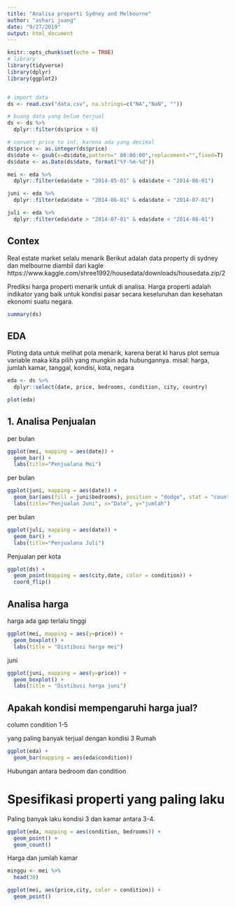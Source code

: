 ```yaml
---
title: "Analisa properti Sydney and Melbourne"
author: "ashari juang"
date: "9/27/2019"
output: html_document 
---
```


```r
knitr::opts_chunk$set(echo = TRUE)
# library
library(tidyverse)
library(dplyr)
library(ggplot2)


# import data
ds <- read.csv("data.csv", na.strings=c("NA","NaN", ""))

# buang data yang belum terjual
ds <- ds %>%
  dplyr::filter(ds$price > 0)

# convert price to int, karena ada yang decimal
ds$price <- as.integer(ds$price)
ds$date <- gsub(x=ds$date,pattern=" 00:00:00",replacement="",fixed=T)
ds$date <- as.Date(ds$date, format("%Y-%m-%d"))

mei <- eda %>%
  dplyr::filter(eda$date > "2014-05-01" & eda$date < "2014-06-01")

juni <- eda %>%
  dplyr::filter(eda$date > "2014-06-01" & eda$date < "2014-07-01")

juli <- eda %>%
  dplyr::filter(eda$date > "2014-07-01" & eda$date < "2014-08-01")
```

## Contex

Real estate market selalu menarik
Berikut adalah data property di sydney dan melbourne diambil dari kagle
https://www.kaggle.com/shree1992/housedata/downloads/housedata.zip/2

Prediksi harga properti menarik untuk di analisa. Harga properti adalah indikator yang baik untuk kondisi pasar secara keseluruhan dan kesehatan ekonomi suatu negara.

```r
summary(ds)
```

## EDA

Ploting data untuk melihat pola menarik, karena berat kl harus plot semua variable maka kita pilih yang mungkin ada hubungannya.
misal: harga, jumlah kamar, tanggal, kondisi, kota, negara
```r
eda <- ds %>%
  dplyr::select(date, price, bedrooms, condition, city, country)

plot(eda)
```

## 1. Analisa Penjualan

per bulan
```r
ggplot(mei, mapping = aes(date)) +
  geom_bar() +
  labs(title="Penjualana Mei")
```
per bulan
```r
ggplot(juni, mapping = aes(date)) +
  geom_bar(aes(fill = juni$bedrooms), position = "dodge", stat = "count") +
  labs(title="Penjualan Juni", x="Date", y="jumlah")
```

per bulan
```r
ggplot(juli, mapping = aes(date)) +
  geom_bar() +
  labs(title="Penjualana Juli")
```

Penjualan per kota

```r
ggplot(ds) +
  geom_point(mapping = aes(city,date, color = condition)) +
  coord_flip()
```

## Analisa harga

harga ada gap terlalu tinggi
```r
ggplot(mei, mapping = aes(y=price)) +
  geom_boxplot() +
  labs(title = "Distibusi harga mei")
```

juni
```r
ggplot(juni, mapping = aes(y=price)) +
  geom_boxplot() +
  labs(title = "Distibusi harga juni")
```



## Apakah kondisi mempengaruhi harga jual?

column condition 1-5 

yang paling banyak terjual dengan kondisi 3
Rumah 
```r
ggplot(eda) +
  geom_bar(mapping = aes(eda$condition))
```

Hubungan antara bedroom dan condition

# Spesifikasi properti yang paling laku 
Paling banyak laku kondisi 3 dan kamar antara 3-4.


```r
ggplot(eda, mapping = aes(condition, bedrooms)) +
  geom_point() +
  geom_count()
```

Harga dan jumlah kamar

```r

minggu <- mei %>%
  head(30)

ggplot(mei, aes(price,city, color = condition)) +
  geom_point()
```

